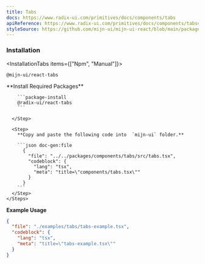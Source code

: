 ```yaml
---
title: Tabs
docs: https://www.radix-ui.com/primitives/docs/components/tabs
apiReference: https://www.radix-ui.com/primitives/docs/components/tabs#api-reference
styleSource: https://github.com/mijn-ui/mijn-ui-react/blob/main/packages/theme/src/components/tabs.ts
---
```




<ComponentPreview>
  <TabsExample />
</ComponentPreview>

### Installation

<InstallationTabs items={["Npm", "Manual"]}>
  <InstallationTabsContent value="Npm">
  ```package-install
  @mijn-ui/react-tabs
  ```
  </InstallationTabsContent>

  <InstallationTabsContent value="Manual">
    <Steps>
      <Step>
        **Install Required Packages**

        ```package-install
        @radix-ui/react-tabs
        ```

      </Step>

      <Step>
        **Copy and paste the following code into  `mijn-ui` folder.**

        ```json doc-gen:file
          {
            "file": "../../packages/components/tabs/src/tabs.tsx",
            "codeblock": {
              "lang": "tsx",
              "meta": "title=\"components/tabs.tsx\""
            }
          }
        ```
      </Step>
    </Steps>

  </InstallationTabsContent>
</InstallationTabs>

**Example Usage**

```json doc-gen:file
{
  "file": "./examples/tabs/tabs-example.tsx",
  "codeblock": {
    "lang": "tsx",
    "meta": "title=\"tabs-example.tsx\""
  }
}
```
